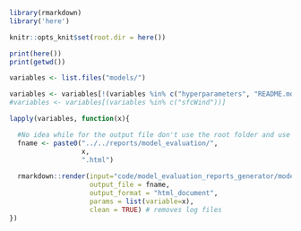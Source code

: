 ```r
library(rmarkdown)
library('here')

knitr::opts_knit$set(root.dir = here())
```

```r
print(here())
print(getwd())

variables <- list.files("models/")

variables <- variables[!(variables %in% c("hyperparameters", "README.md"))]
#variables <- variables[(variables %in% c("sfcWind"))]

lapply(variables, function(x){

  #No idea while for the output file don't use the root folder and use as reference the ocation of the rmd file
  fname <- paste0("../../reports/model_evaluation/",
                  x, 
                  ".html") 
  
  rmarkdown::render(input="code/model_evaluation_reports_generator/model_evaluation.Rmd", 
                    output_file = fname,
                    output_format = "html_document",
                    params = list(variable=x),
                    clean = TRUE) # removes log files
})
```
